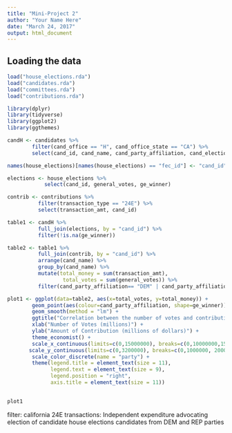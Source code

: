 ```yaml
---
title: "Mini-Project 2"
author: "Your Name Here"
date: "March 24, 2017"
output: html_document
---
```



## Loading the data


```r
load("house_elections.rda")
load("candidates.rda")
load("committees.rda")
load("contributions.rda")

library(dplyr)
library(tidyverse)
library(ggplot2)
library(ggthemes)
```

```r
candH <- candidates %>%
        filter(cand_office == "H", cand_office_state == "CA") %>%
        select(cand_id, cand_name, cand_party_affiliation, cand_election_yr)

names(house_elections)[names(house_elections) == "fec_id"] <- "cand_id"

elections <- house_elections %>%
            select(cand_id, general_votes, ge_winner)

contrib <- contributions %>%
          filter(transaction_type == "24E") %>%
          select(transaction_amt, cand_id)

table1 <- candH %>%
          full_join(elections, by = "cand_id") %>%
          filter(!is.na(ge_winner)) 

table2 <- table1 %>%
          full_join(contrib, by = "cand_id") %>%
          arrange(cand_name) %>%
          group_by(cand_name) %>%
          mutate(total_money = sum(transaction_amt),
                  total_votes = sum(general_votes)) %>%
          filter(cand_party_affiliation== "DEM" | cand_party_affiliation=="REP", !is.na(total_money))

plot1 <- ggplot(data=table2, aes(x=total_votes, y=total_money)) +
        geom_point(aes(colour=cand_party_affiliation, shape=ge_winner)) +
        geom_smooth(method = "lm") +
        ggtitle("Correlation between the number of votes and contributions \na candidate to the House elections received") +
        xlab("Number of Votes (millions)") +
        ylab("Amount of Contribution (millions of dollars)") +
        theme_economist() +
        scale_x_continuous(limits=c(0,15000000), breaks=c(0,10000000,15000000), labels = c("0","10","15")) +
       scale_y_continuous(limits=c(0,3200000), breaks=c(0,1000000, 2000000,3000000),labels=c("0","1","2", "3")) +
        scale_color_discrete(name = "party") +
        theme(legend.title = element_text(size = 11),
              legend.text = element_text(size = 9),
              legend.position = "right",
              axis.title = element_text(size = 11))
      

plot1

```

filter:
california
24E transactions: Independent expenditure advocating election of candidate
house elections
candidates from DEM and REP parties
